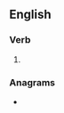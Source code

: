 {{also|irritâtes}}

==English==

===Verb===
{{head|en|verb form}}

# {{en-third-person singular of|irritate}}

===Anagrams===
* {{l|en|arteritis}}